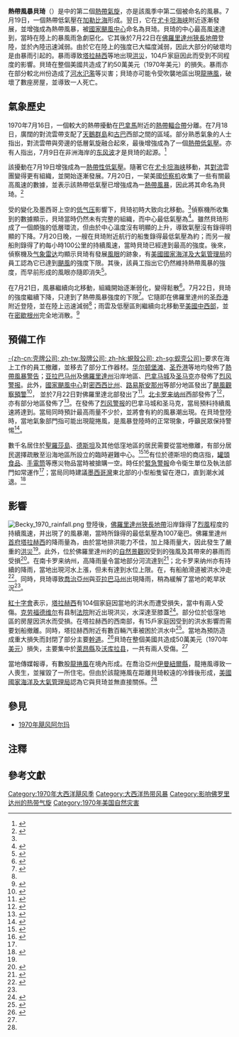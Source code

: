 {{NoteTA
|G1=Weather
|G2=地名
|G3=USState
}}
{{Infobox Hurricane
| name=熱帶風暴貝琦
| Type=熱帶風暴
| Year=1970
| Basin=Atl
| Image location=Tropical Storm Becky (1970).JPG
| Image name=7月21日達到最高強度的貝琦
| Formed=1970年7月19日
| Dissipated=1970年7月23日
| 1-min winds=55
| Pressure=1003
| Damages=.5
| Inflated=
| Fatalities=1
| Areas=[[美國墨西哥灣沿岸地區|美國墨西哥灣沿岸地區]]、[[美國東南部|美國東南部]]
| Hurricane season={{tsl|en|1970 Atlantic hurricane season|1970年大西洋颶風季}}
}}
'''熱帶風暴貝琦'''（{{lang-en|'''Tropical Storm Becky'''}}）是{{tsl|en|1970 Atlantic hurricane season|1970年大西洋颶風季}}中的第二個[[熱帶氣旋|熱帶氣旋]]，亦是該風季中第二個被命名的風暴。7月19日，一個熱帶低氣壓在[[加勒比海|加勒比海]]形成。翌日，它在[[尤卡坦海峡|尤卡坦海峡]]附近逐漸發展，並增強成為熱帶風暴，被[[國家颶風中心|國家颶風中心]]命名為貝琦。貝琦的中心最高風速達到{{convert|65|mph|kph}}，當時在陸上的暴風雨急劇惡化。它其後於7月22日在[[佛羅里達狹地|佛羅里達州狹長地帶]]登陸，並於內陸迅速減弱。由於它在陸上的強度已大幅度減弱，因此大部分的破壞均是由暴雨引起的。暴雨導致[[塔拉赫西|塔拉赫西]]等地出現[[洪災|洪災]]，104戶家庭因此而受到不同程度的影響。貝琦在整個美國共造成了約50萬美元（1970年美元）的損失。暴雨亦在部分較北州份造成了[[河水氾濫|河水氾濫]]等災害；貝琦亦可能{{NoteTag|「可能」是指不確定所有龍捲風均是由貝琦引起，或不一定與貝琦有直接關係。}}令受吹襲地區出現[[龍捲風|龍捲風]]，破壞了數座房屋，並導致一人死亡。

==氣象歷史==
{{storm path|Becky 1970 track.png}}
1970年7月16日，一個較大的熱帶擾動在[[巴拿馬|巴拿馬]]附近的[[熱帶輻合帶|熱帶輻合帶]]分離。在7月18日，廣闊的對流雲帶支配了[[天鵝群島|天鵝群島]]和[[古巴|古巴]]西部之間的區域。部分熟悉氣象的人士指出，對流雲帶與旁邊的低層氣旋融合起來，最後增強成為了一個[[熱帶低氣壓|熱帶低氣壓]]。亦有人指出，7月9日在非洲海岸的[[东风波|东风波]]才是貝琦的起源。<ref>{{cite web|author=Neil Frank|title=Atlantic Tropical Systems of 1970|year=1971|publisher=National Hurricane Center|accessdate=2008-11-16|url=http://docs.lib.noaa.gov/rescue/mwr/099/mwr-099-04-0281.pdf|archive-date=2017-08-10|archive-url=https://web.archive.org/web/20170810144356/https://docs.lib.noaa.gov/rescue/mwr/099/mwr-099-04-0281.pdf|dead-url=no}}{{en}}</ref>

該擾動在7月19日增強成為一[[熱帶性低氣壓|熱帶性低氣壓]]。隨著它在[[尤卡坦海峡|尤卡坦海峡]]移動，其[[大氣對流|對流]]雲團變得更有組織，並開始逐漸發展。7月20日，一架美國[[侦察机|侦察机]]收集了一些有關最高風速的數據，並表示該熱帶低氣壓已增強成為一[[熱帶風暴|熱帶風暴]]，因此將其命名為貝琦。<ref name="prelim1">{{Cite web|author=|title=Tropical Storm Becky Preliminary Report Page 1|year=1970|publisher=National Hurricane Center|accessdate=2008-11-16|url=http://www.nhc.noaa.gov/archive/storm_wallets/atlantic/atl1970-prelim/becky/prelim01.gif|archive-date=2017-05-15|archive-url=https://web.archive.org/web/20170515032727/http://www.nhc.noaa.gov/archive/storm_wallets/atlantic/atl1970-prelim/becky/prelim01.gif|dead-url=no}}{{en}}</ref>

受{{tsl|en|Bermuda High|大西洋高氣壓}}的變化及墨西哥上空的[[低气压|低气压]]影響下，貝琦初時大致向北移動。<ref name="prelim1"/>偵察機所收集到的數據顯示，貝琦當時仍然未有完整的組織，而中心最低氣壓為{{convert|1008|mbar|inHg|abbr=off}}<ref>{{cite web|author=|title=Tropical Cyclone Discussion Storm Becky|year=1970|publisher=National Hurricane Center|accessdate=2008-11-16|url=http://www.nhc.noaa.gov/archive/storm_wallets/cdmp/dvd0031-jpg/1970/atlantic/becky/tropdisc/tcd2103z.jpg|archive-date=2016-03-03|archive-url=https://web.archive.org/web/20160303191112/http://www.nhc.noaa.gov/archive/storm_wallets/cdmp/dvd0031-jpg/1970/atlantic/becky/tropdisc/tcd2103z.jpg|dead-url=no}}{{en}}</ref>。雖然貝琦形成了一個頗強的低層環流，但由於中心溫度沒有明顯的上升，導致{{tsl|en|surface weather analysis|地表天氣分析|地表}}氣壓沒有錄得明顯的下降。7月20日晚，一艘在貝琦附近航行的船隻錄得最低氣壓為約{{convert|1003|mbar|inHg|abbr=on}}；而另一艘船則錄得了約每小時100公里的持續風速，當時貝琦已經達到最高的強度。後來，偵察機及[[气象雷达|气象雷达]]均顯示貝琦有發展[[風眼|風眼]]的跡象，有[[美國國家海洋及大氣管理局|美國國家海洋及大氣管理局]]的員工認為它已達到[[萨菲尔-辛普森飓风风力等级|颶風]]的強度下限。其後，該員工指出它仍然維持熱帶風暴的強度，而早前形成的風眼亦隨即消失<ref name="perlim2">{{cite web|author=|title=Tropical Storm Becky Preliminary Report Page 2|year=1970|publisher=National Hurricane Center|accessdate=2008-11-16|url=http://www.nhc.noaa.gov/archive/storm_wallets/atlantic/atl1970-prelim/becky/prelim02.gif|archive-date=2017-05-15|archive-url=https://web.archive.org/web/20170515034258/http://www.nhc.noaa.gov/archive/storm_wallets/atlantic/atl1970-prelim/becky/prelim02.gif|dead-url=no}}{{en}}</ref>。

在7月21日，風暴繼續向北移動，組織開始逐漸弱化，變得鬆散<ref name="prelim3">{{Cite web|author=|title=Tropical Storm Becky Preliminary Report Page 3|year=1970|publisher=National Hurricane Center|accessdate=2008-11-16|url=http://www.nhc.noaa.gov/archive/storm_wallets/atlantic/atl1970-prelim/becky/prelim03.gif|archive-date=2017-05-15|archive-url=https://web.archive.org/web/20170515034316/http://www.nhc.noaa.gov/archive/storm_wallets/atlantic/atl1970-prelim/becky/prelim03.gif|dead-url=no}}{{en}}</ref>。7月22日，貝琦的強度繼續下降，只達到了熱帶風暴強度的下限<ref>{{cite web|author=Kraft|title=Tropical Cyclone Discussion Storm Becky|year=1970|publisher=National Hurricane Center|accessdate=2008-11-16|url=http://www.nhc.noaa.gov/archive/storm_wallets/cdmp/dvd0031-jpg/1970/atlantic/becky/tropdisc/tcd2209z.jpg|archive-date=2016-03-03|archive-url=https://web.archive.org/web/20160303194145/http://www.nhc.noaa.gov/archive/storm_wallets/cdmp/dvd0031-jpg/1970/atlantic/becky/tropdisc/tcd2209z.jpg|dead-url=no}}{{en}}</ref>。它隨即在佛羅里達州的[[圣乔港_(佛罗里达州)|圣乔港]]附近登陸，並在陸上迅速減弱<ref name="prelim3"/>；雨雲及低壓區則繼續向北移動至[[美國中西部|美國中西部]]，並在[[密歇根州|密歇根州]]完全地消散。<ref name="clim">{{cite book|author=United States Environmental Data Service and United States Weather Bureau|title=Climatological data: national summary, Volume 21|publisher=Environmental Data Service|year=1970|url=https://books.google.com/books?id=ci8IAAAAIAAJ|page=351|access-date=2020-09-10|archive-date=2017-02-16|archive-url=https://web.archive.org/web/20170216201114/https://books.google.com/books?id=ci8IAAAAIAAJ|dead-url=no}}{{en}}</ref>

==預備工作==
[[荷兰皇家壳牌|-{zh-cn:壳牌公司; zh-tw:殼牌公司; zh-hk:蜆殼公司; zh-sg:蚬壳公司}-]]要求在海上工作的員工撤離，並移去了部分工作器材。[[华尔顿堡滩_(佛罗里达州)|华尔顿堡滩]]、[[圣乔港_(佛罗里达州)|圣乔港]]等地均發佈了[[熱帶氣旋警告#_美國|熱帶風暴警告]]；[[亚拉巴马州|亚拉巴马州]]及[[佛羅里達州|佛羅里達州]]沿岸地區、[[巴拿马城_(佛罗里达州)|巴拿马城]]及[[圣马克_(佛罗里达州)|圣马克]]亦發佈了[[烈风警报#美国|烈风警报]]。此外，[[國家颶風中心|國家颶風中心]]對[[密西西比州|密西西比州]]、[[路易斯安那州|路易斯安那州]]等部分地區發出了[[熱帶氣旋警告#美國|颶風觀察預警]]<ref>{{cite news|author=|title=Hurricane Becky Threatens|year=1970|publisher=Las Cruces Sun-News}}{{en}}</ref>， 並於7月22日對佛羅里達北部發出了{{tsl|en|tornado watch|龍捲風預警}}<ref>{{cite web|author=Holm|title=July 22 Special Weather Statement|year=1970|publisher=National Hurricane Center|accessdate=2008-11-16|url=http://www.nhc.noaa.gov/archive/storm_wallets/cdmp/dvd0031-jpg/1970/atlantic/becky/local/tlh222000z.jpg|archive-date=2012-10-22|archive-url=https://web.archive.org/web/20121022192329/http://www.nhc.noaa.gov/archive/storm_wallets/cdmp/dvd0031-jpg/1970/atlantic/becky/local/tlh222000z.jpg|dead-url=no}}{{en}}</ref>。[[北卡罗来纳州|北卡罗来纳州]]西部發佈了{{tsl|en|flash flood watch|暴洪預警}}<ref>{{Cite web|author=|title=Statement on flash flood watch in western North Carolina|year=1970|publisher=Raleigh Durham Airport|accessdate=2008-11-16|url=http://www.nhc.noaa.gov/archive/storm_wallets/cdmp/dvd0031-jpg/1970/atlantic/becky/local/rah231000z.jpg|archive-date=2016-03-03|archive-url=https://web.archive.org/web/20160303203645/http://www.nhc.noaa.gov/archive/storm_wallets/cdmp/dvd0031-jpg/1970/atlantic/becky/local/rah231000z.jpg|dead-url=no}}{{en}}</ref>，亦有部分地區發佈了{{tsl|en|Tornado warnings|龍捲風警報}}<ref>{{cite web|author=|title=Tornado Waring Bulletin|year=1970|publisher=Savannah, Georgia Weather Bureau|accessdate=2008-11-16|url=http://www.nhc.noaa.gov/archive/storm_wallets/cdmp/dvd0031-jpg/1970/atlantic/becky/local/sav221822z.jpg|archive-date=2016-03-03|archive-url=https://web.archive.org/web/20160303235944/http://www.nhc.noaa.gov/archive/storm_wallets/cdmp/dvd0031-jpg/1970/atlantic/becky/local/sav221822z.jpg|dead-url=no}}{{en}}</ref>。在發佈了[[烈风警报|烈风警报]]的巴拿马城和圣马克，當局預料持續風速將達到{{convert|50|mph|km/h}}。當局同時預計最高雨量不少於{{convert|8|in|mm}}，並將會有約{{convert|2|to|4|ft|m}}的風暴潮出現。在貝琦登陸時，當地氣象部門指可能出現龍捲風，是風暴登陸時的正常現象，呼籲民眾保持警惕<ref>{{Cite web|author=Conner|title=Tropical Storm Becky Bulletin|year=1970|publisher=New Orleans Weather Bureau|accessdate=2008-11-16|url=http://www.nhc.noaa.gov/archive/storm_wallets/cdmp/dvd0031-jpg/1970/atlantic/becky/local/msy221200z.jpg|archive-date=2016-03-03|archive-url=https://web.archive.org/web/20160303233102/http://www.nhc.noaa.gov/archive/storm_wallets/cdmp/dvd0031-jpg/1970/atlantic/becky/local/msy221200z.jpg|dead-url=no}}{{en}}</ref>。

數千名居住於[[聖羅莎島_(佛羅里達州)|聖羅莎島]]、[[德斯坦_(佛罗里达州)|德斯坦]]及其他低窪地區的居民需要從當地撤離，有部分居民選擇疏散至沿海地區所設立的臨時避難中心。<ref>{{cite news|author=|title=Tropical Storm Rakes Florida|year=1970|publisher=Chillicothe Constitution-Tribune}}{{en}}</ref><ref name="preparations">{{cite news|title=Hurricane Threatens Panhandle|year=1970|newspaper=Albuquerque Journal}}{{en}}</ref>有位於德斯坦的商店指，[[罐頭食品|罐頭食品]]、[[手電筒|手電筒]]等應災物品當時被搶購一空。時任{{tsl|en|Florida Governor|佛羅里達州州長}}{{tsl|en|Claude Kirk|克勞德·柯克}}於[[紧急广播系统|緊急警報]]命令衛生單位及執法部門如常運作<ref name="preparations"/>；當局同時建議[[墨西哥灣|墨西哥灣]]東北部的小型船隻留在港口，直到潮水減退。<ref>{{cite web|author=Conner|title=Advisory Number 10 Becky|year=1970|publisher=New Orleans Weather Bureau|accessdate=2008-11-16|url=http://www.nhc.noaa.gov/archive/storm_wallets/cdmp/dvd0031-jpg/1970/atlantic/becky/local/msy221600z.jpg|archive-date=2016-03-03|archive-url=https://web.archive.org/web/20160303234912/http://www.nhc.noaa.gov/archive/storm_wallets/cdmp/dvd0031-jpg/1970/atlantic/becky/local/msy221600z.jpg|dead-url=no}}{{en}}</ref>

==影響==
[[Image:Becky_1970_rainfall.png|thumb]]
登陸後，[[佛羅里達州狹長地帶|佛羅里達州狹長地帶]]沿岸錄得了[[烈風|烈風]]程度的持續風速，并出現了{{convert|3|ft|m}}的風暴潮，當時所錄得的最低氣壓為1007毫巴。佛羅里達州[[首府|首府]][[塔拉赫西|塔拉赫西]]的降雨量為{{convert|8|in|mm}}，由於當地排洪能力不佳，加上降雨量大，因此發生了嚴重的[[洪災|洪災]]<ref name="prelim3"/>。此外，位於佛羅里達州的{{tsl|en|Anna Maria Island|安娜玛丽亚島}}的[[自然景觀|自然景觀]]因受到{{convert|56|mph|kph}}的強風及其帶來的暴雨而受損<ref>{{cite web|author=|title=Post event report|year=1970|publisher=National Hurricane Center|accessdate=2008-11-16|url=http://www.nhc.noaa.gov/archive/storm_wallets/cdmp/dvd0031-jpg/1970/atlantic/becky/postevent/attn_tpa.jpg|archive-date=2016-03-03|archive-url=https://web.archive.org/web/20160303223607/http://www.nhc.noaa.gov/archive/storm_wallets/cdmp/dvd0031-jpg/1970/atlantic/becky/postevent/attn_tpa.jpg|dead-url=no}}{{en}}</ref>。在南卡罗来纳州，高降雨量令當地部分河流達到{{tsl|en|flood stage|水位上限}}<ref>{{cite web|author=|title=Flood Bulletin|year=1970|publisher=National Hurricane Center|accessdate=2008-11-16|url=http://www.nhc.noaa.gov/archive/storm_wallets/cdmp/dvd0031-jpg/1970/atlantic/becky/postevent/flood_cae221600z.jpg|archive-date=2016-03-03|archive-url=https://web.archive.org/web/20160303233709/http://www.nhc.noaa.gov/archive/storm_wallets/cdmp/dvd0031-jpg/1970/atlantic/becky/postevent/flood_cae221600z.jpg|dead-url=no}}{{en}}</ref>；北卡罗来纳州亦有持續的降雨，當地出現河水上漲，但未有達到水位上限。在{{tsl|en|Cape Fear River|恐懼角河}}，有船舶滑道被洪水沖走<ref>{{cite web|author=|title=River Statement|year=1970|publisher=National Hurricane Center|accessdate=2008-11-16|url=http://www.nhc.noaa.gov/archive/storm_wallets/cdmp/dvd0031-jpg/1970/atlantic/becky/postevent/river_rah221500z.jpg|archive-date=2016-03-03|archive-url=https://web.archive.org/web/20160303223256/http://www.nhc.noaa.gov/archive/storm_wallets/cdmp/dvd0031-jpg/1970/atlantic/becky/postevent/river_rah221500z.jpg|dead-url=no}}{{en}}</ref>。同時，貝琦導致[[喬治亞州|喬治亞州]]與[[亚拉巴马州|亚拉巴马州]]出現降雨，稍為緩解了當地的乾旱狀況<ref name="prelim3"/>。

[[国际红十字与红新月运动|紅十字會]]表示，[[塔拉赫西|塔拉赫西]]有104個家庭因當地的洪水而遭受損失，當中有兩人受傷。[[克劳福德维尔_(佛罗里达州)|克劳福德维尔]]有县制[[法院|法院]]附近出現洪災，水深達至膝蓋<ref>{{cite news|title=Weakened Becky Drenches State|year=1970|newspaper=St. Petersburg Times|accessdate=2008-01-16|url=https://news.google.com/newspapers?id=mPsNAAAAIBAJ&sjid=BnwDAAAAIBAJ&pg=6719,1250179&dq=tropical+storm+becky+1970|archive-date=2021-08-14|archive-url=https://web.archive.org/web/20210814165555/https://news.google.com/newspapers?id=mPsNAAAAIBAJ&sjid=BnwDAAAAIBAJ&pg=6719,1250179&dq=tropical+storm+becky+1970|dead-url=no}}{{en}}</ref>。部分位於低窪地區的房屋因洪水而受損。在塔拉赫西的西南部，有15戶家庭因受到{{convert|4|ft|m}}的洪水影響而需要划船撤離。同時，塔拉赫西附近有數百輛汽車被困於洪水中<ref>{{cite news|author=|title=Little Damage in Florida Tornado|year=1970|publisher=The Derrick}}{{en}}</ref>。當地為預防造成重大損失而封閉了部分主要[[幹道|幹道]]。<ref>{{cite news|title=Tropical Storm Becky Brings Florida Rain, Tornado|year=1970|newspaper=Anderson Herald}}</ref>貝琦在整個美國共造成50萬美元（1970年[[美元|美元]]）損失，主要集中於[[萊昂縣_(佛羅里達州)|萊昂縣]]及[[沃库拉县|沃库拉县]]，一共有兩人受傷。<ref name="clim"/>

當地傳媒報導，有數股[[龍捲風|龍捲風]]在境內形成。在喬治亞州[[伊曼紐爾縣_(喬治亞州)|伊曼紐爾縣]]，龍捲風導致一人喪生，並摧毀了一所住宅。但由於該龍捲風在距離貝琦較遠的冷鋒後形成，[[美國國家海洋及大氣管理局|美國國家海洋及大氣管理局]]認為它與貝琦並無直接關係。<ref name="prelim3"/>

==參見==
* [[1970年飓风阿尔玛|1970年飓风阿尔玛]]
{{Portal|熱帶氣旋}}

== 注釋 ==
{{Notefoot}}

== 參考文獻 ==
{{Reflist|2}}

<!--{{DEFAULTSORT:}}-->
[[Category:1970年大西洋飓风季|Category:1970年大西洋飓风季]]
[[Category:大西洋热带风暴|Category:大西洋热带风暴]]
[[Category:影响佛罗里达州的热带气旋|Category:影响佛罗里达州的热带气旋]]
[[Category:1970年美国自然灾害|Category:1970年美国自然灾害]]